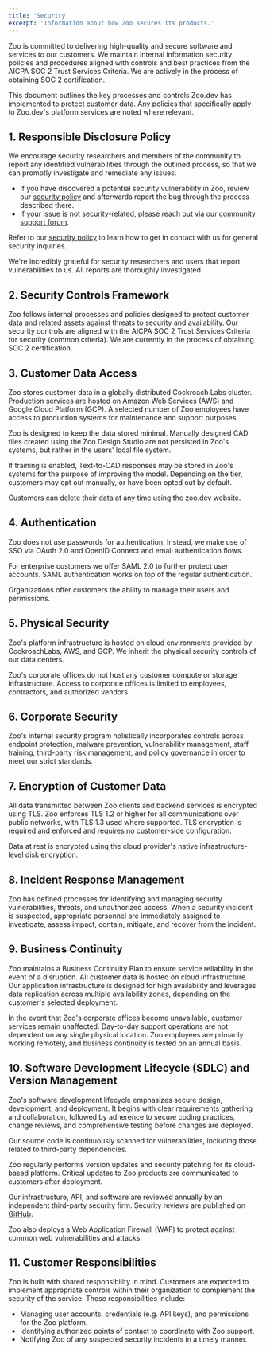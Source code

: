 ```yaml
---
title: 'Security'
excerpt: 'Information about how Zoo secures its products.'
---
```


Zoo is committed to delivering high-quality and secure software and services to our customers. We maintain internal information security policies and procedures aligned with controls and best practices from the AICPA SOC 2 Trust Services Criteria. We are actively in the process of obtaining SOC 2 certification.

This document outlines the key processes and controls Zoo.dev has implemented to protect customer data. Any policies that specifically apply to Zoo.dev's platform services are noted where relevant.

## 1\. Responsible Disclosure Policy

We encourage security researchers and members of the community to report any identified vulnerabilities through the outlined process, so that we can promptly investigate and remediate any issues.

- If you have discovered a potential security vulnerability in Zoo, review our [security policy](https://github.com/KittyCAD/.github/blob/main/SECURITY.md) and afterwards report the bug through the process described there.  
- If your issue is not security-related, please reach out via our [community support forum](https://community.zoo.dev/).

Refer to our [security policy](https://github.com/KittyCAD/.github/blob/main/SECURITY.md) to learn how to get in contact with us for general security inquiries.

We're incredibly grateful for security researchers and users that report vulnerabilities to us. All reports are thoroughly investigated.

## 2\. Security Controls Framework

Zoo follows internal processes and policies designed to protect customer data and related assets against threats to security and availability. Our security controls are aligned with the AICPA SOC 2 Trust Services Criteria for security (common criteria). We are currently in the process of obtaining SOC 2 certification.

## 3\. Customer Data Access

Zoo stores customer data in a globally distributed Cockroach Labs cluster. Production services are hosted on Amazon Web Services (AWS) and Google Cloud Platform (GCP). A selected number of Zoo employees have access to production systems for maintenance and support purposes.

Zoo is designed to keep the data stored minimal. Manually designed CAD files created using the Zoo Design Studio are not persisted in Zoo's systems, but rather in the users' local file system.

If training is enabled, Text-to-CAD responses may be stored in Zoo's systems for the purpose of improving the model. Depending on the tier, customers may opt out manually, or have been opted out by default.

Customers can delete their data at any time using the zoo.dev website.

## 4\. Authentication

Zoo does not use passwords for authentication. Instead, we make use of SSO via OAuth 2.0 and OpenID Connect and email authentication flows.

For enterprise customers we offer SAML 2.0 to further protect user accounts. SAML authentication works on top of the regular authentication.

Organizations offer customers the ability to manage their users and permissions.

## 5\. Physical Security

Zoo's platform infrastructure is hosted on cloud environments provided by CockroachLabs, AWS, and GCP. We inherit the physical security controls of our data centers.

Zoo's corporate offices do not host any customer compute or storage infrastructure. Access to corporate offices is limited to employees, contractors, and authorized vendors.

## 6\. Corporate Security

Zoo's internal security program holistically incorporates controls across endpoint protection, malware prevention, vulnerability management, staff training, third-party risk management, and policy governance in order to meet our strict standards.

## 7\. Encryption of Customer Data

All data transmitted between Zoo clients and backend services is encrypted using TLS. Zoo enforces TLS 1.2 or higher for all communications over public networks, with TLS 1.3 used where supported. TLS encryption is required and enforced and requires no customer-side configuration.

Data at rest is encrypted using the cloud provider's native infrastructure-level disk encryption.

## 8\. Incident Response Management

Zoo has defined processes for identifying and managing security vulnerabilities, threats, and unauthorized access. When a security incident is suspected, appropriate personnel are immediately assigned to investigate, assess impact, contain, mitigate, and recover from the incident.

## 9\. Business Continuity

Zoo maintains a Business Continuity Plan to ensure service reliability in the event of a disruption. All customer data is hosted on cloud infrastructure. Our application infrastructure is designed for high availability and leverages data replication across multiple availability zones, depending on the customer's selected deployment.

In the event that Zoo's corporate offices become unavailable, customer services remain unaffected. Day-to-day support operations are not dependent on any single physical location. Zoo employees are primarily working remotely, and business continuity is tested on an annual basis.

## 10\. Software Development Lifecycle (SDLC) and Version Management

Zoo's software development lifecycle emphasizes secure design, development, and deployment. It begins with clear requirements gathering and collaboration, followed by adherence to secure coding practices, change reviews, and comprehensive testing before changes are deployed.

Our source code is continuously scanned for vulnerabilities, including those related to third-party dependencies.

Zoo regularly performs version updates and security patching for its cloud-based platform. Critical updates to Zoo products are communicated to customers after deployment.

Our infrastructure, API, and software are reviewed annually by an independent third-party security firm. Security reviews are published on [GitHub](https://github.com/KittyCAD/audits).

Zoo also deploys a Web Application Firewall (WAF) to protect against common web vulnerabilities and attacks.

## 11\. Customer Responsibilities

Zoo is built with shared responsibility in mind. Customers are expected to implement appropriate controls within their organization to complement the security of the service. These responsibilities include:

- Managing user accounts, credentials (e.g. API keys), and permissions for the Zoo platform.  
- Identifying authorized points of contact to coordinate with Zoo support.  
- Notifying Zoo of any suspected security incidents in a timely manner.



